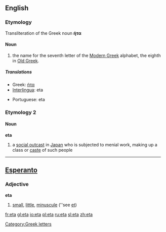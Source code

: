 {{see|ETA}}
{{letter_disp2|zeta|[[image:Greek_uc_eta.png|41px]][[image:Greek_lc_eta.png|28px]] |theta|ήτα|Η|η}}

==English==
===Etymology===
Transliteration of the Greek noun '''ήτα'''

====Noun====
{{en-noun-reg}}

# the name for the seventh letter of the [[Modern Greek]] alphabet, the eighth in [[Old Greek]].

=====Translations=====
{{top}}
*Greek: [[ήτα]] {{n}}
*[[Interlingua]]: eta
{{mid}}
*Portuguese: eta {{m}}
{{bottom}}

===Etymology 2===
{{etystub}}

====Noun====
'''eta'''

#a [[social outcast]] in [[Japan]] who is subjected to menial work, making up a class or [[caste]] of such people

----
==[[Esperanto]]==
===Adjective===
'''eta'''

#[[small]], [[little]], [[minuscule]] (''see [[et#Esperanto|et]])

[[Category:Greek letters]]

[[fr:eta]]
[[gl:eta]]
[[io:eta]]
[[pl:eta]]
[[ru:eta]]
[[sl:eta]]
[[zh:eta]]